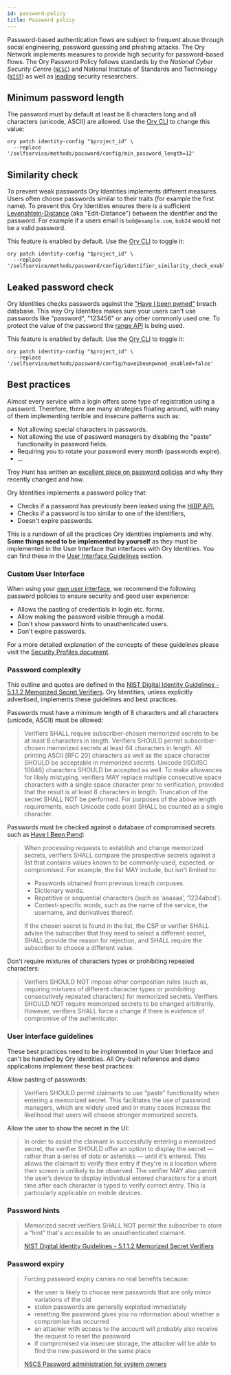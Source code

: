 ```yaml
---
id: password-policy
title: Password policy
---
```


Password-based authentication flows are subject to frequent abuse through social engineering, password guessing and phishing
attacks. The Ory Network implements measures to provide high security for password-based flows. The Ory Password Policy follows
standards by the _National Cyber Security Centre_ ([`NCSC`](https://www.ncsc.gov.uk/collection/passwords/updating-your-approach))
and National Institute of Standards and Technology ([`NIST`](https://pages.nist.gov/800-63-3/sp800-63b.html)) as well as
[leading](https://www.troyhunt.com/passwords-evolved-authentication-guidance-for-the-modern-era/) security researchers.

## Minimum password length

The password must by default at least be 8 characters long and all characters (unicode, ASCII) are allowed. Use the
[Ory CLI](../guides/cli/01_installation.mdx) to change this value:

```shell
ory patch identity-config "$project_id" \
  --replace '/selfservice/methods/password/config/min_password_length=12'
```

## Similarity check

To prevent weak passwords Ory Identities implements different measures. Users often choose passwords similar to their traits (for
example the first name). To prevent this Ory Identities ensures there is a sufficient
[Levenshtein-Distance](https://en.wikipedia.org/wiki/Levenshtein_distance) (aka "Edit-Distance") between the identifier and the
password. For example if a users email is `bob@example.com`, `bob24` would not be a valid password.

This feature is enabled by default. Use the [Ory CLI](../guides/cli/01_installation.mdx) to toggle it:

```shell
ory patch identity-config "$project_id" \
  --replace '/selfservice/methods/password/config/identifier_similarity_check_enabled=false'
```

## Leaked password check

Ory Identities checks passwords against the ["Have I been pwned"](https://haveibeenpwned.com) breach database. This way Ory
Identities makes sure your users can't use passwords like "password", "123456" or any other commonly used one. To protect the
value of the password the [range API](https://haveibeenpwned.com/API/v3#SearchingPwnedPasswordsByRange) is being used.

This feature is enabled by default. Use the [Ory CLI](../guides/cli/01_installation.mdx) to toggle it:

```shell
ory patch identity-config "$project_id" \
  --replace '/selfservice/methods/password/config/haveibeenpwned_enabled=false'
```

## Best practices

Almost every service with a login offers some type of registration using a password. Therefore, there are many strategies floating
around, with many of them implementing terrible and insecure patterns such as:

- Not allowing special characters in passwords.
- Not allowing the use of password managers by disabling the "paste" functionality in password fields.
- Requiring you to rotate your password every month (passwords expire).
- ...

Troy Hunt has written an
[excellent piece on password policies](https://www.troyhunt.com/passwords-evolved-authentication-guidance-for-the-modern-era/) and
why they recently changed and how.

Ory Identities implements a password policy that:

- Checks if a password has previously been leaked using the [HIBP API](https://haveibeenpwned.com/API/v2),
- Checks if a password is too similar to one of the identifiers,
- Doesn't expire passwords.

This is a rundown of all the practices Ory Identities implements and why. **Some things need to be implemented by yourself** as
they must be implemented in the User Interface that interfaces with Ory Identities. You can find these in the
[User Interface Guidelines](#user-interface-guidelines) section.

### Custom User Interface

When using your [own user interface](https://www.ory.sh/kratos/docs/next/concepts/ui-user-interface), we recommend the following
password policies to ensure security and good user experience:

- Allows the pasting of credentials in login etc. forms.
- Allow making the password visible through a modal.
- Don't show password hints to unauthenticated users.
- Don't expire passwords.

For a more detailed explanation of the concepts of these guidelines please visit the
[Security Profiles document](https://www.ory.sh/kratos/docs/next/concepts/security/#user-interface-guidelines).

### Password complexity

This outline and quotes are defined in the
[NIST Digital Identity Guidelines - 5.1.1.2 Memorized Secret Verifiers](https://pages.nist.gov/800-63-3/sp800-63b.html). Ory
Identities, unless explicitly advertised, implements these guidelines and best practices.

Passwords must have a minimum length of 8 characters and all characters (unicode, ASCII) must be allowed:

> Verifiers SHALL require subscriber-chosen memorized secrets to be at least 8 characters in length. Verifiers SHOULD permit
> subscriber-chosen memorized secrets at least 64 characters in length. All printing ASCII [RFC 20] characters as well as the
> space character SHOULD be acceptable in memorized secrets. Unicode [ISO/ISC 10646] characters SHOULD be accepted as well. To
> make allowances for likely mistyping, verifiers MAY replace multiple consecutive space characters with a single space character
> prior to verification, provided that the result is at least 8 characters in length. Truncation of the secret SHALL NOT be
> performed. For purposes of the above length requirements, each Unicode code point SHALL be counted as a single character.

Passwords must be checked against a database of compromised secrets such as [Have I Been Pwnd](https://haveibeenpwned.com):

> When processing requests to establish and change memorized secrets, verifiers SHALL compare the prospective secrets against a
> list that contains values known to be commonly-used, expected, or compromised. For example, the list MAY include, but isn't
> limited to:
>
> - Passwords obtained from previous breach corpuses.
> - Dictionary words.
> - Repetitive or sequential characters (such as ‘aaaaaa’, ‘1234abcd’).
> - Context-specific words, such as the name of the service, the username, and derivatives thereof.
>
> If the chosen secret is found in the list, the CSP or verifier SHALL advise the subscriber that they need to select a different
> secret, SHALL provide the reason for rejection, and SHALL require the subscriber to choose a different value.

Don't require mixtures of characters types or prohibiting repeated characters:

> Verifiers SHOULD NOT impose other composition rules (such as, requiring mixtures of different character types or prohibiting
> consecutively repeated characters) for memorized secrets. Verifiers SHOULD NOT require memorized secrets to be changed
> arbitrarily. However, verifiers SHALL force a change if there is evidence of compromise of the authenticator.

### User interface guidelines

These best practices need to be implemented in your User Interface and can't be handled by Ory Identities. All Ory-built reference
and demo applications implement these best practices:

Allow pasting of passwords:

> Verifiers SHOULD permit claimants to use “paste” functionality when entering a memorized secret. This facilitates the use of
> password managers, which are widely used and in many cases increase the likelihood that users will choose stronger memorized
> secrets.

Allow the user to show the secret in the UI:

> In order to assist the claimant in successfully entering a memorized secret, the verifier SHOULD offer an option to display the
> secret — rather than a series of dots or asterisks — until it's entered. This allows the claimant to verify their entry if
> they're in a location where their screen is unlikely to be observed. The verifier MAY also permit the user’s device to display
> individual entered characters for a short time after each character is typed to verify correct entry. This is particularly
> applicable on mobile devices.

### Password hints

> Memorized secret verifiers SHALL NOT permit the subscriber to store a “hint” that's accessible to an unauthenticated claimant.
>
> [NIST Digital Identity Guidelines - 5.1.1.2 Memorized Secret Verifiers](https://pages.nist.gov/800-63-3/sp800-63b.html)

### Password expiry

> Forcing password expiry carries no real benefits because:
>
> - the user is likely to choose new passwords that are only minor variations of the old
> - stolen passwords are generally exploited immediately
> - resetting the password gives you no information about whether a compromise has occurred
> - an attacker with access to the account will probably also receive the request to reset the password
> - if compromised via insecure storage, the attacker will be able to find the new password in the same place
>
> [NSCS Password administration for system owners](https://www.ncsc.gov.uk/collection/passwords/updating-your-approach)
